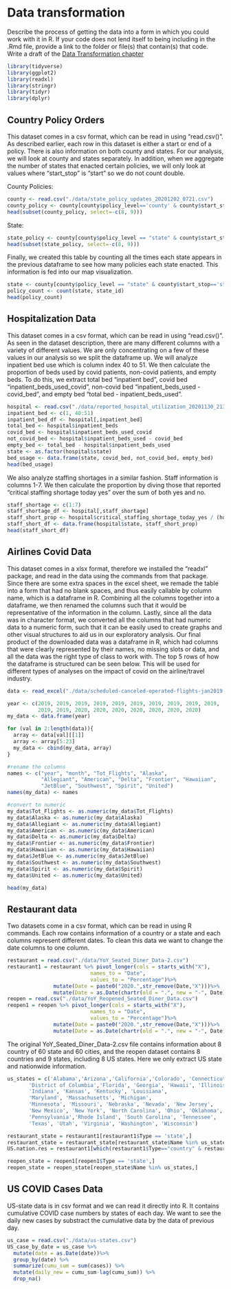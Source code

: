 # Data transformation

Describe the process of getting the data into a form in which you could work with it in R. If your code does not lend itself to being including in the .Rmd file, provide a link to the folder or file(s) that contain(s) that code.
Write a draft of the [Data Transformation chapter](https://edav.info/project#report-format)
```r
library(tidyverse)
library(ggplot2)
library(readxl)
library(stringr)
library(tidyr)
library(dplyr)
```



## Country Policy Orders
This dataset comes in a csv format, which can be read in using "read.csv()". As described earlier, each row in this dataset is either a start or end of a policy. There is also information on both county and states. For our analysis, we will look at county and states separately. In addition, when we aggregate the number of states that enacted certain policies, we will only look at values where "start_stop" is "start" so we do not count double.

County Policies:
```r
county <- read.csv("./data/state_policy_updates_20201202_0721.csv")
county_policy <- county[county$policy_level=='county' & county$start_stop=='start',]
head(subset(county_policy, select=-c(8, 9)))

```

State:
```r
state_policy <- county[county$policy_level == "state" & county$start_stop=='start',]
head(subset(state_policy, select=-c(8, 9)))
```

Finally, we created this table by counting all the times each state appears in the previous dataframe to see how many policies each state enacted. This information is fed into our map visualization.
```r
state <- county[county$policy_level == "state" & county$start_stop=='start',]
policy_count <- count(state, state_id)
head(policy_count)
```

## Hospitalization Data
This dataset comes in a csv format, which can be read in using "read.csv()". As seen in the dataset description, there are many different columns with a variety of different values. We are only concentrating on a few of these values in our analysis so we split the dataframe up. We will analyze inpatient bed use which is column index 40 to 51. We then calculate the proportion of beds used by covid patients, non-covid patients, and empty beds. To do this, we extract total bed "inpatient bed", covid bed "inpatient_beds_used_covid", non-covid bed "inpatient_beds_used - covid_bed", and empty bed "total bed - inpatient_beds_used".
```r
hospital <- read.csv("./data/reported_hospital_utilization_20201130_2136.csv")
inpatient_bed <- c(1, 40:51)
inpatient_bed_df <- hospital[,inpatient_bed]
total_bed <- hospital$inpatient_beds
covid_bed <- hospital$inpatient_beds_used_covid
not_covid_bed <- hospital$inpatient_beds_used - covid_bed
empty_bed <- total_bed - hospital$inpatient_beds_used
state <- as.factor(hospital$state)
bed_usage <- data.frame(state, covid_bed, not_covid_bed, empty_bed)
head(bed_usage)
```

We also analyze staffing shortages in a similar fashion. Staff information is columns 1-7. We then calculate the proportion by diving those that reported "critical staffing shortage today yes" over the sum of both yes and no.
```r
staff_shortage <- c(1:7)
staff_shortage_df <- hospital[,staff_shortage]
staff_short_prop <- hospital$critical_staffing_shortage_today_yes / (hospital$critical_staffing_shortage_today_yes+hospital$critical_staffing_shortage_today_no)
staff_short_df <- data.frame(hospital$state, staff_short_prop)
head(staff_short_df)
```



## Airlines Covid Data
This dataset comes in a xlsx format, therefore we installed the “readxl” package, and read in the data using the commands from that package. Since there are some extra spaces in the excel sheet, we remade the table into a form that had no blank spaces, and thus easily callable by column name, which is a dataframe in R. Combining all the columns together into a dataframe, we then renamed the columns such that it would be representative of the information in the column. Lastly, since all the data was in character format, we converted all the columns that had numeric data to a numeric form, such that it can be easily used to create graphs and other visual structures to aid us in our exploratory analysis. Our final product of the downloaded data was a dataframe in R, which had columns that were clearly represented by their names, no missing slots or data, and all the data was the right type of class to work with. The top 5 rows of how the dataframe is structured can be seen below. This will be used for different types of analyses on the impact of covid on the airline/travel industry. 

```r
data <- read_excel("./data/scheduled-canceled-operated-flights-jan2019-jul2020.xlsx")

year <- c(2019, 2019, 2019, 2019, 2019, 2019, 2019, 2019, 2019, 2019,
          2019, 2019, 2020, 2020, 2020, 2020, 2020, 2020, 2020)
my_data <- data.frame(year)

for (val in 2:length(data)){
  array <- data[val][[1]]
  array <- array[5:23]
  my_data <- cbind(my_data, array)
}

#rename the columns 
names <- c("year", "month", "Tot_Flights", "Alaska",
           "Allegiant", "American", "Delta", "Frontier", "Hawaiian", 
           "JetBlue", "Southwest", "Spirit", "United")
names(my_data) <- names 

#convert to numeric 
my_data$Tot_Flights <- as.numeric(my_data$Tot_Flights)
my_data$Alaska <- as.numeric(my_data$Alaska)
my_data$Allegiant <- as.numeric(my_data$Allegiant)
my_data$American <- as.numeric(my_data$American)
my_data$Delta <- as.numeric(my_data$Delta)
my_data$Frontier <- as.numeric(my_data$Frontier)
my_data$Hawaiian <- as.numeric(my_data$Hawaiian)
my_data$JetBlue <- as.numeric(my_data$JetBlue)
my_data$Southwest <- as.numeric(my_data$Southwest)
my_data$Spirit <- as.numeric(my_data$Spirit)
my_data$United <- as.numeric(my_data$United)

head(my_data)
```

## Restaurant data
Two datasets come in a csv format, which can be read in using R commands. Each row contains information of a country or a state and each columns represent different dates. To clean this data we want to change the date columns to one column.
```r
restaurant = read.csv("./data/YoY_Seated_Diner_Data-2.csv")
restaurant1 = restaurant %>% pivot_longer(cols = starts_with("X"),
                           names_to = "Date",
                           values_to = "Percentage")%>%
               mutate(Date = paste0("2020.",str_remove(Date,"X")))%>%
               mutate(Date = as.Date(chartr(old = ".", new = "-", Date)))
reopen = read.csv("./data/YoY_Reopened_Seated_Diner_Data.csv")
reopen1 = reopen %>% pivot_longer(cols = starts_with("X"),
                           names_to = "Date",
                           values_to = "Percentage")%>%
               mutate(Date = paste0("2020.",str_remove(Date,"X")))%>%
               mutate(Date = as.Date(chartr(old = ".", new = "-", Date)))
```
The original YoY_Seated_Diner_Data-2.csv file contains information about 8 country of 60 state and 60 cities, and the reopen dataset contains 8 countries and 9 states, including 8 US states. Here we only extract US state and nationwide information.

```r
us_states = c('Alabama','Arizona','California','Colorado', 'Connecticut',
       'District of Columbia','Florida', 'Georgia', 'Hawaii', 'Illinois',
       'Indiana', 'Kansas', 'Kentucky', 'Louisiana',
       'Maryland', 'Massachusetts', 'Michigan',
       'Minnesota', 'Missouri', 'Nebraska', 'Nevada', 'New Jersey',
       'New Mexico', 'New York', 'North Carolina', 'Ohio', 'Oklahoma', 'Oregon',
       'Pennsylvania','Rhode Island', 'South Carolina', 'Tennessee', 
       'Texas', 'Utah', 'Virginia', 'Washington', 'Wisconsin')

restaurant_state = restaurant1[restaurant1$Type == 'state',]
restaurant_state = restaurant_state[restaurant_state$Name %in% us_states,]
US.nation.res = restaurant1[which(restaurant1$Type=="country" & restaurant1$Name=="United States"), ]

reopen_state = reopen1[reopen1$Type == 'state',]
reopen_state = reopen_state[reopen_state$Name %in% us_states,]
```

## US COVID Cases Data
US-state data is in csv format and we can read it directly into R. It contains cumulative COVID case numbers by states of each day. We want to see the daily new cases by substract the cumulative data by the data of previous day.
```r
us_case = read.csv("./data/us-states.csv")
US_case_by_date = us_case %>%
  mutate(date = as.Date(date))%>%
  group_by(date) %>%
  summarize(cumu_sum = sum(cases)) %>%
  mutate(daily_new = cumu_sum-lag(cumu_sum)) %>%
  drop_na()
```

